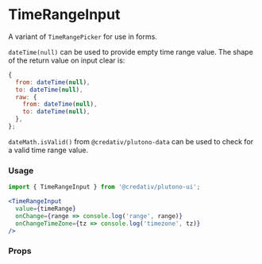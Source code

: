 
# TimeRangeInput

A variant of `TimeRangePicker` for use in forms.

`dateTime(null)` can be used to provide empty time range value. The shape of the return value on input clear is:

```javascript
{
  from: dateTime(null),
  to: dateTime(null),
  raw: {
    from: dateTime(null),
    to: dateTime(null),
  },
};
```

`dateMath.isValid()` from `@credativ/plutono-data` can be used to check for a valid time range value.


### Usage

```jsx
import { TimeRangeInput } from '@credativ/plutono-ui';

<TimeRangeInput
  value={timeRange}
  onChange={range => console.log('range', range)}
  onChangeTimeZone={tz => console.log('timezone', tz)}
/>
```

### Props
<Props of={TimeRangeInput} />
